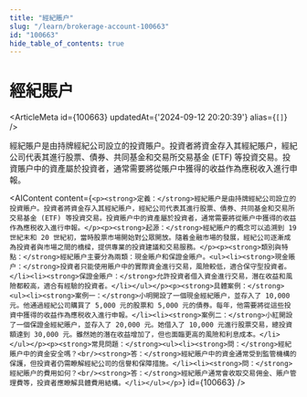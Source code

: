 ```yaml
---
title: "經紀賬户"
slug: "/learn/brokerage-account-100663"
id: "100663"
hide_table_of_contents: true
---
```



# 經紀賬户

<ArticleMeta id={100663} updatedAt={'2024-09-12 20:20:39'} alias={`[]`} />
<div className='border-solid border-b border-t-0 my-4 border-[var(--ifm-color-gray-300)]' />

經紀賬户是由持牌經紀公司設立的投資賬户。投資者將資金存入其經紀賬户，經紀公司代表其進行股票、債券、共同基金和交易所交易基金 (ETF) 等投資交易。投資賬户中的資產屬於投資者，通常需要將從賬户中獲得的收益作為應税收入進行申報。

<AIContent content={`<p><strong>定義：</strong>經紀賬户是由持牌經紀公司設立的投資賬户。投資者將資金存入其經紀賬户，經紀公司代表其進行股票、債券、共同基金和交易所交易基金 (ETF) 等投資交易。投資賬户中的資產屬於投資者，通常需要將從賬户中獲得的收益作為應税收入進行申報。</p><p><strong>起源：</strong>經紀賬户的概念可以追溯到 19 世紀末和 20 世紀初，當時股票市場開始對公眾開放。隨着金融市場的發展，經紀公司逐漸成為投資者與市場之間的橋樑，提供專業的投資建議和交易服務。</p><p><strong>類別與特點：</strong>經紀賬户主要分為兩類：現金賬户和保證金賬户。<ul><li><strong>現金賬户：</strong>投資者只能使用賬户中的實際資金進行交易，風險較低，適合保守型投資者。</li><li><strong>保證金賬户：</strong>允許投資者借入資金進行交易，潛在收益和風險都較高，適合有經驗的投資者。</li></ul></p><p><strong>具體案例：</strong><ul><li><strong>案例一：</strong>小明開設了一個現金經紀賬户，並存入了 10,000 元。他通過經紀公司購買了 5,000 元的股票和 5,000 元的債券。每年，他需要將從這些投資中獲得的收益作為應税收入進行申報。</li><li><strong>案例二：</strong>小紅開設了一個保證金經紀賬户，並存入了 20,000 元。她借入了 10,000 元進行股票交易，總投資額達到 30,000 元。雖然她的潛在收益增加了，但也面臨更高的風險和利息成本。</li></ul></p><p><strong>常見問題：</strong><ul><li><strong>問：</strong>經紀賬户中的資金安全嗎？<br/><strong>答：</strong>經紀賬户中的資金通常受到監管機構的保護，但投資者仍需瞭解經紀公司的信譽和保障措施。</li><li><strong>問：</strong>經紀賬户的費用如何？<br/><strong>答：</strong>經紀賬户通常會收取交易佣金、賬户管理費等，投資者應瞭解具體費用結構。</li></ul></p>`} id={100663} />
